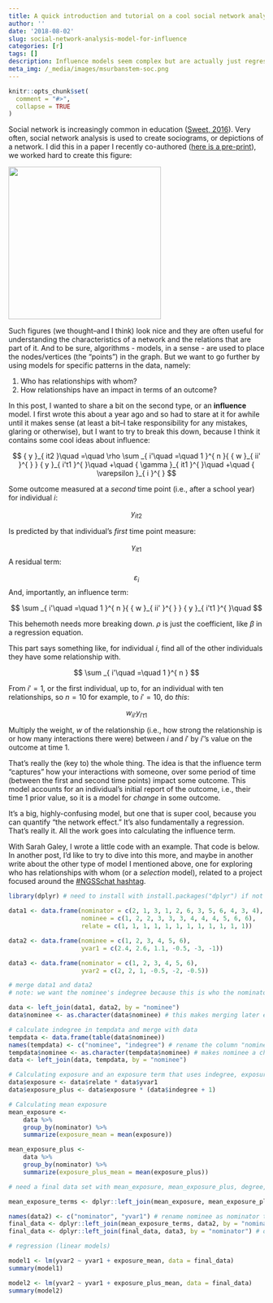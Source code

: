 ```yaml
---
title: A quick introduction and tutorial on a cool social network analysis model for influence
author: ''
date: '2018-08-02'
slug: social-network-analysis-model-for-influence
categories: [r]
tags: []
description: Influence models seem complex but are actually just regressions.
meta_img: /_media/images/msurbanstem-soc.png
---
```


```r
knitr::opts_chunk$set(
  comment = "#>",
  collapse = TRUE
)
```

Social network is increasingly common in education ([Sweet, 2016](https://www.tandfonline.com/doi/abs/10.1080/00461520.2016.1208093)). Very often, social network analysis is used to create sociograms, or depictions of a network. I did this in a  paper I recently co-authored ([here is a pre-print](https://jrosen48.github.io/_media/pre-prints/Rosenberg-Greenhalgh-Wolf-Koehler-2017-JCMST.pdf)), we worked hard to create this figure:

<img src="/_media/images/msurbanstem-soc.png" style="width: 300px; height: 300px" ></a>

Such figures (we thought--and I think) look nice and they are often useful for understanding the characteristics of a network and the relations that are part of it. And to be sure, algorithms - models, in a sense - are used to place the nodes/vertices (the "points") in the graph. But we want to go further by using models for specific patterns in the data, namely:

1. Who has relationships with whom?
2. How relationships have an impact in terms of an outcome?

In this post, I wanted to share a bit on the second type, or an **influence** model. I first wrote this about a year ago and so had to stare at it for awhile until it makes sense (at least a bit--I take responsibility for any mistakes, glaring or otherwise), but I want to try to break this down, because I think it contains some cool ideas about influence:

$$
{ y }_{ it2 }\quad =\quad \rho \sum _{ i'\quad =\quad 1 }^{ n }{ { w }_{ ii' }^{  } } { y }_{ i't1 }^{  }\quad +\quad { \gamma  }_{ it1 }^{  }\quad +\quad { \varepsilon  }_{ i }^{  }
$$

Some outcome measured at a *second* time point (i.e., after a school year) for individual $i$:

$$
{ y }_{ it2 }
$$

Is predicted by that individual's *first* time point measure:

$$
{ \gamma  }_{ it1 }^{  }
$$
A residual term:

$$
{ \varepsilon  }_{ i }^{  }
$$
And, importantly, an influence term:

$$
\sum _{ i'\quad =\quad 1 }^{ n }{ { w }_{ ii' }^{  } } { y }_{ i't1 }^{  }\quad 
$$

This behemoth needs more breaking down. $\rho$ is just the coefficient, like $\beta$ in a regression equation.

This part says something like, for individual $i$, find all of the other individuals they have some relationship with.

$$
\sum _{ i'\quad =\quad 1 }^{ n }
$$

From $i' = 1$, or the first individual, up to, for an individual with ten relationships, so $n = 10$ for example, to $i' = 10$, do *this*:

$$
{ { w }_{ ii' }^{  } } { y }_{ i't1 }^{  }
$$

Multiply the weight, $w$ of the relationship (i.e., how strong the relationship is or how many interactions there were) between $i$ and $i'$ by $i'$'s value on the outcome at time 1.

That's really the (key to) the whole thing. The idea is that the influence term "captures" how your interactions with someone, over some period of time (between the first and second time points) impact some outcome. This model accounts for an individual's initial report of the outcome, i.e., their time 1 prior value, so it is a model for *change* in some outcome.

It's a big, highly-confusing model, but one that is super cool, because you can quantify "the network effect." It's also fundamentally a regression. That's really it. All the work goes into calculating the influence term.

With Sarah Galey, I wrote a little code with an example. That code is below. In another post, I'd like to try to dive into this more, and maybe in another write about the other type of model I mentioned above, one for exploring who has relationships with whom (or a *selection* model), related to a project focused around the [#NGSSchat hashtag](https://twitter.com/search?q=%23ngsschat&src=typd).

```r
library(dplyr) # need to install with install.packages("dplyr") if not already installed (just need to do first time)

data1 <- data.frame(nominator = c(2, 1, 3, 1, 2, 6, 3, 5, 6, 4, 3, 4), 
                    nominee = c(1, 2, 2, 3, 3, 3, 4, 4, 4, 5, 6, 6), 
                    relate = c(1, 1, 1, 1, 1, 1, 1, 1, 1, 1, 1, 1))

data2 <- data.frame(nominee = c(1, 2, 3, 4, 5, 6), 
                    yvar1 = c(2.4, 2.6, 1.1, -0.5, -3, -1))

data3 <- data.frame(nominator = c(1, 2, 3, 4, 5, 6),
                    yvar2 = c(2, 2, 1, -0.5, -2, -0.5))

# merge data1 and data2
# note: we want the nominee's indegree because this is who the nominator is being exposed to

data <- left_join(data1, data2, by = "nominee")
data$nominee <- as.character(data$nominee) # this makes merging later easier

# calculate indegree in tempdata and merge with data
tempdata <- data.frame(table(data$nominee))
names(tempdata) <- c("nominee", "indegree") # rename the column "nominee"
tempdata$nominee <- as.character(tempdata$nominee) # makes nominee a character data type, instead of a factor, which can cause problems
data <- left_join(data, tempdata, by = "nominee")

# Calculating exposure and an exposure term that uses indegree, exposure_plus
data$exposure <- data$relate * data$yvar1
data$exposure_plus <- data$exposure * (data$indegree + 1)

# Calculating mean exposure
mean_exposure <-
    data %>%
    group_by(nominator) %>%
    summarize(exposure_mean = mean(exposure))

mean_exposure_plus <-
    data %>%
    group_by(nominator) %>%
    summarize(exposure_plus_mean = mean(exposure_plus))

# need a final data set with mean_exposure, mean_exposure_plus, degree, yvar1, and yvar2 added

mean_exposure_terms <- dplyr::left_join(mean_exposure, mean_exposure_plus, by = "nominator")

names(data2) <- c("nominator", "yvar1") # rename nominee as nominator to merge these
final_data <- dplyr::left_join(mean_exposure_terms, data2, by = "nominator")
final_data <- dplyr::left_join(final_data, data3, by = "nominator") # data3 already has nominator, so no need to change

# regression (linear models)

model1 <- lm(yvar2 ~ yvar1 + exposure_mean, data = final_data)
summary(model1)

model2 <- lm(yvar2 ~ yvar1 + exposure_plus_mean, data = final_data)
summary(model2)
```